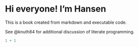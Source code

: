 # Hi everyone! I'm Hansen

This is a book created from markdown and executable code.

See @knuth84 for additional discussion of literate programming.

```r
1 + 1
```
